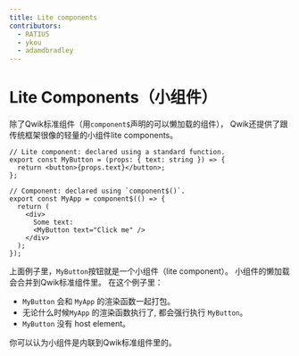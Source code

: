 ```yaml
---
title: Lite components
contributors:
  - RATIU5
  - ykou
  - adamdbradley
---
```


# Lite Components（小组件）

除了Qwik标准组件（用`component$`声明的可以懒加载的组件），
Qwik还提供了跟传统框架很像的轻量的小组件lite components。

```tsx
// Lite component: declared using a standard function.
export const MyButton = (props: { text: string }) => {
  return <button>{props.text}</button>;
};

// Component: declared using `component$()`.
export const MyApp = component$(() => {
  return (
    <div>
      Some text:
      <MyButton text="Click me" />
    </div>
  );
});
```

上面例子里，`MyButton`按钮就是一个小组件（lite component）。
小组件的懒加载会合并到Qwik标准组件里。
在这个例子里：

- `MyButton` 会和 `MyApp` 的渲染函数一起打包。
- 无论什么时候`MyApp` 的渲染函数执行了, 都会强行执行 `MyButton`。
- `MyButton` 没有 host element。

你可以认为小组件是内联到Qwik标准组件里的。
